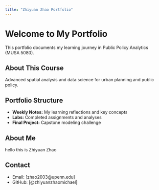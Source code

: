 ```yaml
---
title: "Zhiyuan Zhao Portfolio"
---
```


# Welcome to My Portfolio

This portfolio documents my learning journey in Public Policy Analytics (MUSA 5080).

## About This Course
Advanced spatial analysis and data science for urban planning and public policy.

## Portfolio Structure
- **Weekly Notes:** My learning reflections and key concepts
- **Labs:** Completed assignments and analyses
- **Final Project:** Capstone modeling challenge

## About Me
hello this is Zhiyuan Zhao

## Contact
- Email: [zhao2003@upenn.edu]
- GitHub: [@zhiyuanzhaomichael]
